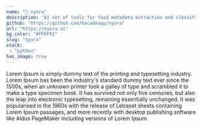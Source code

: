 ```yaml
---
name: "🤖 nyora"
description: "AI set of tools for food metadata extraction and classification"
github: "https://github.com/bocadoapp/nyora"
url: "https://nyora.ai"
bg_color: "#FF6F91"
slug: "nyora"
stack:
 - "python"
has_image: true
---
```

Lorem Ipsum is simply dummy text of the printing and typesetting industry. Lorem Ipsum has been the industry's standard dummy text ever since the 1500s, when an unknown printer took a galley of type and scrambled it to make a type specimen book. It has survived not only five centuries, but also the leap into electronic typesetting, remaining essentially unchanged. It was popularised in the 1960s with the release of Letraset sheets containing Lorem Ipsum passages, and more recently with desktop publishing software like Aldus PageMaker including versions of Lorem Ipsum.